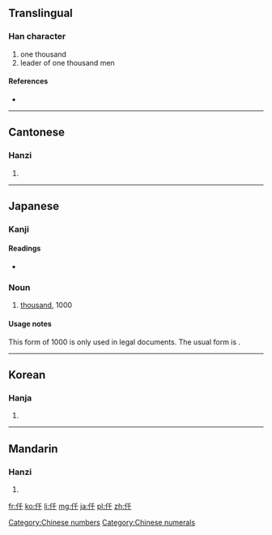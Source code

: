 {{also|千|任|件}}
==Translingual==

===Han character===
{{Han char|rn=9|rad=人|as=03|sn=5|four=2224<sub>0</sub>|canj=人竹十 (OHJ)}}

# one thousand
# leader of one thousand men

====References====
* {{Han ref|kx=0093.050|dkj=00380|dj=0197.020|hdz=10114.040|uh=4EDF|ud=20191|bh=A561|bd=42337}}

[[Category:Chinese numbers]]
[[Category:Chinese numerals]]

----

==Cantonese==

===Hanzi===
{{yue-hanzi|jyut=|y=chin1}}

# {{defn|lang=yue|sort=人03}}

----

==Japanese==

===Kanji===
{{ja-kanji|grade=|rs=人03}}

====Readings====
* {{ja-readings|on=[[せん]] (sen)|kun=[[かしら]] (kashira)}}

===Noun===
{{ja-noun|k|hira=せん|rom=sen}} 

# [[thousand]], 1000

====Usage notes====
This form of 1000 is only used in legal documents.  The usual form is {{l|ja|千}}.

----

==Korean==

===Hanja===
{{ko-hanja|hangeul=천|rv=cheon|mr=ch'ŏn}}

# {{defn|lang=ko|sort=人03}}

----

==Mandarin==

===Hanzi===
{{cmn-hanzi|pin=[[qiān]] ([[qian1]])|wg=ch'ien<sup>1</sup>}}

# {{defn|lang=cmn|sort=人03}}

[[fr:仟]]
[[ko:仟]]
[[li:仟]]
[[mg:仟]]
[[ja:仟]]
[[pl:仟]]
[[zh:仟]]